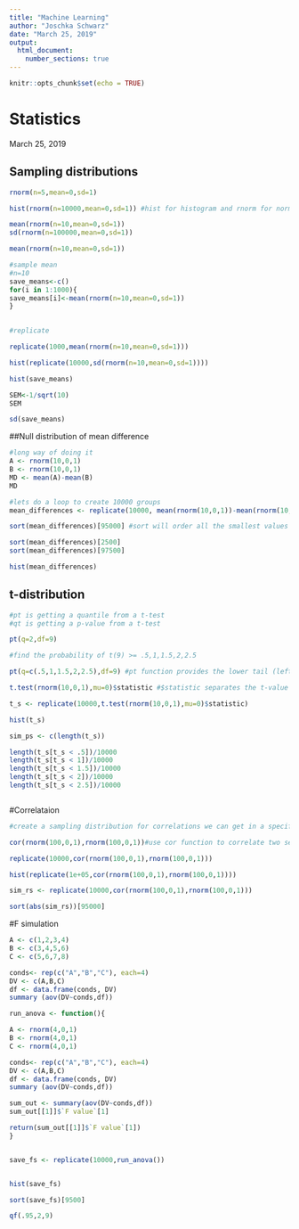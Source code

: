 ```yaml
---
title: "Machine Learning"
author: "Joschka Schwarz"
date: "March 25, 2019"
output: 
  html_document:
    number_sections: true
---
```


```r
knitr::opts_chunk$set(echo = TRUE)
```

# Statistics

March 25, 2019

## Sampling distributions

```r
rnorm(n=5,mean=0,sd=1)
```

```r
hist(rnorm(n=10000,mean=0,sd=1)) #hist for histogram and rnorm for normal distribution

mean(rnorm(n=10,mean=0,sd=1))
sd(rnorm(n=100000,mean=0,sd=1))

mean(rnorm(n=10,mean=0,sd=1))
```

```r
#sample mean
#n=10
save_means<-c()
for(i in 1:1000){
save_means[i]<-mean(rnorm(n=10,mean=0,sd=1))
}
  

```

```r
#replicate

replicate(1000,mean(rnorm(n=10,mean=0,sd=1)))

hist(replicate(10000,sd(rnorm(n=10,mean=0,sd=1))))

hist(save_means)

SEM<-1/sqrt(10)
SEM

sd(save_means)
```
##Null distribution of mean difference

```r
#long way of doing it
A <- rnorm(10,0,1)
B <- rnorm(10,0,1)
MD <- mean(A)-mean(B)
MD

#lets do a loop to create 10000 groups
mean_differences <- replicate(10000, mean(rnorm(10,0,1))-mean(rnorm(10,0,1)))

sort(mean_differences)[95000] #sort will order all the smallest values to the largest values-includes all 10000 numbers. The cutoff numbers in the bracket are found by .95*10000 for critical value

sort(mean_differences)[2500]
sort(mean_differences)[97500]

hist(mean_differences)
```
## t-distribution

```r
#pt is getting a quantile from a t-test
#qt is getting a p-value from a t-test

pt(q=2,df=9)

#find the probability of t(9) >= .5,1,1.5,2,2.5

pt(q=c(.5,1,1.5,2,2.5),df=9) #pt function provides the lower tail (left side) of the graph

t.test(rnorm(10,0,1),mu=0)$statistic #$statistic separates the t-value and lists it alone (without t-test results)

t_s <- replicate(10000,t.test(rnorm(10,0,1),mu=0)$statistic)

hist(t_s)

sim_ps <- c(length(t_s))

length(t_s[t_s < .5])/10000
length(t_s[t_s < 1])/10000
length(t_s[t_s < 1.5])/10000
length(t_s[t_s < 2])/10000
length(t_s[t_s < 2.5])/10000



```

#Correlataion

```r
#create a sampling distribution for correlations we can get in a specific situation

cor(rnorm(100,0,1),rnorm(100,0,1))#use cor function to correlate two sets

replicate(10000,cor(rnorm(100,0,1),rnorm(100,0,1)))

hist(replicate(1e+05,cor(rnorm(100,0,1),rnorm(100,0,1))))

sim_rs <- replicate(10000,cor(rnorm(100,0,1),rnorm(100,0,1)))

sort(abs(sim_rs))[95000]
```

#F simulation

```r
A <- c(1,2,3,4)
B <- c(3,4,5,6)
C <- c(5,6,7,8)

conds<- rep(c("A","B","C"), each=4)
DV <- c(A,B,C)
df <- data.frame(conds, DV)
summary (aov(DV~conds,df))
```

```r
run_anova <- function(){

A <- rnorm(4,0,1)
B <- rnorm(4,0,1)
C <- rnorm(4,0,1)

conds<- rep(c("A","B","C"), each=4)
DV <- c(A,B,C)
df <- data.frame(conds, DV)
summary (aov(DV~conds,df))

sum_out <- summary(aov(DV~conds,df))
sum_out[[1]]$`F value`[1]

return(sum_out[[1]]$`F value`[1])
}


save_fs <- replicate(10000,run_anova())


hist(save_fs)

sort(save_fs)[9500]

qf(.95,2,9)
```